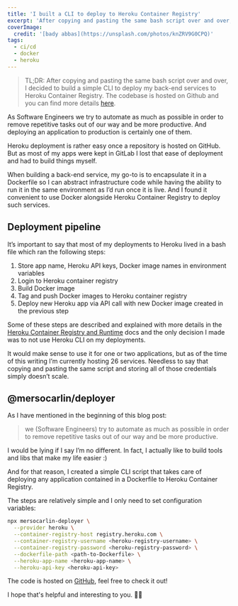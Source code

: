 ```yaml
---
title: 'I built a CLI to deploy to Heroku Container Registry'
excerpt: 'After copying and pasting the same bash script over and over, I decided to build a simple CLI to deploy my back-end services to Heroku Container Registry.'
coverImage:
  credit: '[bady abbas](https://unsplash.com/photos/knZRV9G0CPQ)'
tags:
  - ci/cd
  - docker
  - heroku
---
```


> TL;DR: After copying and pasting the same bash script over and over, I decided to build a simple CLI to deploy my back-end services to Heroku Container Registry.
> The codebase is hosted on Github and you can find more details [here](https://github.com/mersocarlin/deployer).

As Software Engineers we try to automate as much as possible in order to remove repetitive tasks out of our way and be more productive. 
And deploying an application to production is certainly one of them.

Heroku deployment is rather easy once a repository is hosted on GitHub. 
But as most of my apps were kept in GitLab I lost that ease of deployment and had to build things myself.

When building a back-end service, my go-to is to encapsulate it in a Dockerfile so I can abstract infrastructure code while having the ability to run it in the same environment as I’d run once it is live.
And I found it convenient to use Docker alongside Heroku Container Registry to deploy such services.

## Deployment pipeline

It’s important to say that most of my deployments to Heroku lived in a bash file which ran the following steps:

1. Store app name, Heroku API keys, Docker image names in environment variables
2. Login to Heroku container registry
3. Build Docker image
4. Tag and push Docker images to Heroku container registry
5. Deploy new Heroku app via API call with new Docker image created in the previous step

Some of these steps are described and explained with more details in the [Heroku Container Registry and Runtime](https://devcenter.heroku.com/articles/container-registry-and-runtime) docs and the only decision I made was to not use Heroku CLI on my deployments.

It would make sense to use it for one or two applications, but as of the time of this writing I’m currently hosting 26 services.
Needless to say that copying and pasting the same script and storing all of those credentials simply doesn’t scale.

## @mersocarlin/deployer

As I have mentioned in the beginning of this blog post:

> we (Software Engineers) try to automate as much as possible in order to remove repetitive tasks out of our way and be more productive.

I would be lying if I say I’m no different.
In fact, I actually like to build tools and libs that make my life easier :)

And for that reason, I created a simple CLI script that takes care of deploying any application contained in a Dockerfile to Heroku Container Registry. 

The steps are relatively simple and I only need to set configuration variables:

```bash
npx mersocarlin-deployer \
  --provider heroku \
  --container-registry-host registry.heroku.com \
  --container-registry-username <heroku-registry-username> \
  --container-registry-password <heroku-registry-password> \
  --dockerfile-path <path-to-Dockerfile> \
  --heroku-app-name <heroku-app-name> \
  --heroku-api-key <heroku-api-key>
```

The code is hosted on [GitHub](https://github.com/mersocarlin/deployer), feel free to check it out! 

I hope that's helpful and interesting to you. 👋🏼
